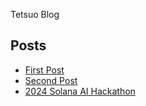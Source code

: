 Tetsuo Blog

## Posts

- [First Post](/blog/first-post)
- [Second Post](/blog/second-post)
- [2024 Solana AI Hackathon](/blog/2024-solana-ai-hackathon)

